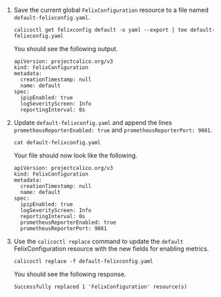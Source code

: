 1. Save the current global `FelixConfiguration` resource to a file named `default-felixconfig.yaml`.

   ```
   calicoctl get felixconfig default -o yaml --export | tee default-felixconfig.yaml
   ```

   You should see the following output.

   ```
   apiVersion: projectcalico.org/v3
   kind: FelixConfiguration
   metadata:
     creationTimestamp: null
     name: default
   spec:
     ipipEnabled: true
     logSeverityScreen: Info
     reportingInterval: 0s
   ```
   

1. Update `default-felixconfig.yaml` and append the lines `prometheusReporterEnabled: true` and `prometheusReporterPort: 9081`.

   ```
   cat default-felixconfig.yaml
   ```

   Your file should now look like the following.

   ```
   apiVersion: projectcalico.org/v3
   kind: FelixConfiguration
   metadata:
     creationTimestamp: null
     name: default
   spec:
     ipipEnabled: true
     logSeverityScreen: Info
     reportingInterval: 0s
     prometheusReporterEnabled: true
     prometheusReporterPort: 9081
   ```
   

1. Use the `calicoctl replace` command to update the `default` FelixConfiguration resource with the new fields for enabling metrics.

   ```
   calicoctl replace -f default-felixconfig.yaml
   ```

   You should see the following response.
   ```
   Successfully replaced 1 'FelixConfiguration' resource(s)
   ```
   
